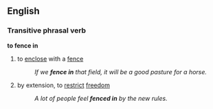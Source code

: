 ==English==
===Transitive phrasal verb===
'''to fence in'''
#to [[enclose]] with a [[fence]]
#:''If we '''fence in''' that field, it will be a good pasture for a horse.''
#by extension, to [[restrict]] [[freedom]]
#:''A lot of people feel '''fenced in''' by the new rules.''